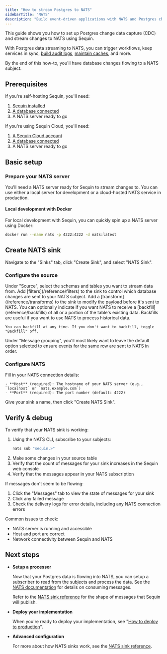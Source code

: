 ```yaml
---
title: "How to stream Postgres to NATS"
sidebarTitle: "NATS"
description: "Build event-driven applications with NATS and Postgres change data capture (CDC). Stream database changes to NATS subjects for lightweight, scalable event distribution."
---
```


This guide shows you how to set up Postgres change data capture (CDC) and stream changes to NATS using Sequin.

With Postgres data streaming to NATS, you can trigger workflows, keep services in sync, [build audit logs](/how-to/create-audit-logs), [maintain caches](/how-to/maintain-caches), and more.

By the end of this how-to, you'll have database changes flowing to a NATS subject.

## Prerequisites

If you're self-hosting Sequin, you'll need:

1. [Sequin installed](/running-sequin)
2. [A database connected](/connect-postgres)
3. A NATS server ready to go

If you're using Sequin Cloud, you'll need:

1. [A Sequin Cloud account](https://console.sequinstream.com)
2. [A database connected](/connect-postgres)
3. A NATS server ready to go

## Basic setup

### Prepare your NATS server

You'll need a NATS server ready for Sequin to stream changes to. You can use either a local server for development or a cloud-hosted NATS service in production.

#### Local development with Docker

For local development with Sequin, you can quickly spin up a NATS server using Docker:

```bash
docker run --name nats -p 4222:4222 -d nats:latest
```

## Create NATS sink

Navigate to the "Sinks" tab, click "Create Sink", and select "NATS Sink".

### Configure the source

<Steps>
  <Step title="Select source tables">
    Under "Source", select the schemas and tables you want to stream data from.
  </Step>

  <Step title="Add filters (optional)">
    Add [filters](/reference/filters) to the sink to control which database changes are sent to your NATS subject.
  </Step>

  <Step title="Add transform (optional)">
    Add a [transform](/reference/transforms) to the sink to modify the payload before it's sent to NATS.
  </Step>

  <Step title="Specify backfill">
    You can optionally indicate if you want NATS to receive a [backfill](reference/backfills) of all or a portion of the table's existing data. Backfills are useful if you want to use NATS to process historical data.

    You can backfill at any time. If you don't want to backfill, toggle "Backfill" off.
  </Step>

  <Step title="Specify message grouping">
    Under "Message grouping", you'll most likely want to leave the default option selected to ensure events for the same row are sent to NATS in order.
  </Step>
</Steps>

### Configure NATS

<Steps>
  <Step title="Enter NATS connection details">
    Fill in your NATS connection details:

    - **Host** (required): The hostname of your NATS server (e.g., `localhost` or `nats.example.com`)
    - **Port** (required): The port number (default: 4222)
  </Step>

  <Step title="Create the sink">
    Give your sink a name, then click "Create NATS Sink".
  </Step>
</Steps>

## Verify & debug

To verify that your NATS sink is working:

1. Using the NATS CLI, subscribe to your subjects:
   ```bash
   nats sub "sequin.>"
   ```
2. Make some changes in your source table
3. Verify that the count of messages for your sink increases in the Sequin web console
4. Verify that the messages appear in your NATS subscription

If messages don't seem to be flowing:

1. Click the "Messages" tab to view the state of messages for your sink
2. Click any failed message
3. Check the delivery logs for error details, including any NATS connection errors

Common issues to check:
- NATS server is running and accessible
- Host and port are correct
- Network connectivity between Sequin and NATS

## Next steps

- **Setup a processor**

   Now that your Postgres data is flowing into NATS, you can setup a subscriber to read from the subjects and process the data. See the [NATS documentation](https://docs.nats.io/nats-concepts/subjects) for details on consuming messages.

   Refer to the [NATS sink reference](/reference/sinks/nats) for the shape of messages that Sequin will publish.

- **Deploy your implementation**

   When you're ready to deploy your implementation, see "[How to deploy to production](/how-to/deploy-to-production)".

- **Advanced configuration**

   For more about how NATS sinks work, see the [NATS sink reference](/reference/sinks/nats).
